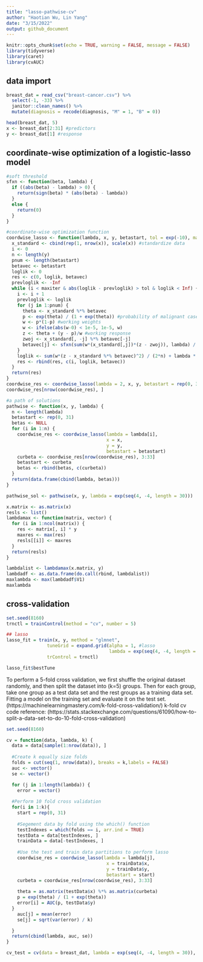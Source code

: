 ```yaml
---
title: "lasso-pathwise-cv"
author: "Haotian Wu, Lin Yang"
date: "3/15/2022"
output: github_document
---
```


```r
knitr::opts_chunk$set(echo = TRUE, warning = FALSE, message = FALSE)
library(tidyverse)
library(caret)
library(cvAUC)
```

## data import
```r
breast_dat = read_csv("breast-cancer.csv") %>% 
  select(-1, -33) %>% 
  janitor::clean_names() %>% 
  mutate(diagnosis = recode(diagnosis, "M" = 1, "B" = 0))

head(breast_dat, 5)
x <- breast_dat[2:31] #predictors
y <- breast_dat[1] #response
```

## coordinate-wise optimization of a logistic-lasso model
```r
#soft threshold
sfxn <- function(beta, lambda) {
  if ((abs(beta) - lambda) > 0) {
    return(sign(beta) * (abs(beta) - lambda))
  }
  else {
    return(0)
  }
}
```

```r
#coordinate-wise optimization function
coordwise_lasso <- function(lambda, x, y, betastart, tol = exp(-10), maxiter = 1000) {
  x_standard <- cbind(rep(1, nrow(x)), scale(x)) #standardize data
  i <- 0
  n <- length(y)
  pnum <- length(betastart)
  betavec <- betastart
  loglik <- 0
  res <- c(0, loglik, betavec)
  prevloglik <- -Inf
  while (i < maxiter & abs(loglik - prevloglik) > tol & loglik < Inf) {
    i <- i + 1
    prevloglik <- loglik
    for (j in 1:pnum) {
      theta <- x_standard %*% betavec
      p <- exp(theta) / (1 + exp(theta)) #probability of malignant cases
      w <- p*(1-p) #working weights
      w <- ifelse(abs(w-0) < 1e-5, 1e-5, w)
      z <- theta + (y - p)/w #working response
      zwoj <- x_standard[, -j] %*% betavec[-j]
      betavec[j] <- sfxn(sum(w*(x_standard[,j])*(z - zwoj)), lambda) / (sum(w*x_standard[,j]*x_standard[,j]))
    }
    loglik <- sum(w*(z - x_standard %*% betavec)^2) / (2*n) + lambda * sum(abs(betavec))
    res <- rbind(res, c(i, loglik, betavec))
  }
  return(res)
}
coordwise_res <- coordwise_lasso(lambda = 2, x, y, betastart = rep(0, 31)) #include intercept?
coordwise_res[nrow(coordwise_res), ]
```

```r
#a path of solutions
pathwise <- function(x, y, lambda) {
  n <- length(lambda)
  betastart <- rep(0, 31)
  betas <- NULL
  for (i in 1:n) {
    coordwise_res <- coordwise_lasso(lambda = lambda[i],
                                     x = x,
                                     y = y,
                                     betastart = betastart)
    curbeta <- coordwise_res[nrow(coordwise_res), 3:33]
    betastart <- curbeta
    betas <- rbind(betas, c(curbeta))
  }
  return(data.frame(cbind(lambda, betas)))
}

pathwise_sol <- pathwise(x, y, lambda = exp(seq(4, -4, length = 30)))
```


```r
x.matrix <- as.matrix(x)
resls <- list()
lambdamax <- function(matrix, vector) {
  for (i in 1:ncol(matrix)) {
    res <- matrix[, i] * y
    maxres <- max(res)
    resls[[i]] <- maxres
  }
  return(resls)
}

lambdalist <- lambdamax(x.matrix, y) 
lambdadf <- as.data.frame(do.call(rbind, lambdalist))
maxlambda <- max(lambdadf$V1)
maxlambda
```




## cross-validation

```r
set.seed(8160)
trnctl = trainControl(method = "cv", number = 5)

## lasso
lasso_fit = train(x, y, method = "glmnet",
               tuneGrid = expand.grid(alpha = 1, #lasso
                                      lambda = exp(seq(4, -4, length = 50))),
               trControl = trnctl)

lasso_fit$bestTune

```

To perform a 5-fold cross validation, we first shuffle the original dataset randomly, and then split the dataset into (k=5) groups. Then for each group, take one group as a test data set and the rest groups as a training data set. Fitting a model on the training set and evaluate it on the test set. (https://machinelearningmastery.com/k-fold-cross-validation/)
k-fold cv code reference: (https://stats.stackexchange.com/questions/61090/how-to-split-a-data-set-to-do-10-fold-cross-validation)

```r
set.seed(8160)

cv = function(data, lambda, k) {
  data = data[sample(1:nrow(data)), ]
  
  #Create k equally size folds
  folds = cut(seq(1, nrow(data)), breaks = k,labels = FALSE)
  auc <- vector()
  se <- vector()

  for (j in 1:length(lambda)) {
    error = vector()
  
  #Perform 10 fold cross validation
  for(i in 1:k){
    start = rep(0, 31)
    
    #Segement data by fold using the which() function 
    testIndexes = which(folds == i, arr.ind = TRUE)
    testData = data[testIndexes, ]
    trainData = data[-testIndexes, ]
    
    #Use the test and train data partitions to perform lasso
    coordwise_res = coordwise_lasso(lambda = lambda[j],
                                     x = trainData$x,
                                     y = trainData$y,
                                     betastart = start)
    curbeta = coordwise_res[nrow(coordwise_res), 3:33]
    
    theta = as.matrix(testData$x) %*% as.matrix(curbeta)
    p = exp(theta) / (1 + exp(theta)) 
    error[i] = AUC(p, testData$y)
  }
    auc[j] = mean(error)
    se[j] = sqrt(var(error) / k)

  }
  return(cbind(lambda, auc, se))
}

cv_test = cv(data = breast_dat, lambda = exp(seq(4, -4, length = 30)), k = 5)
  
```

